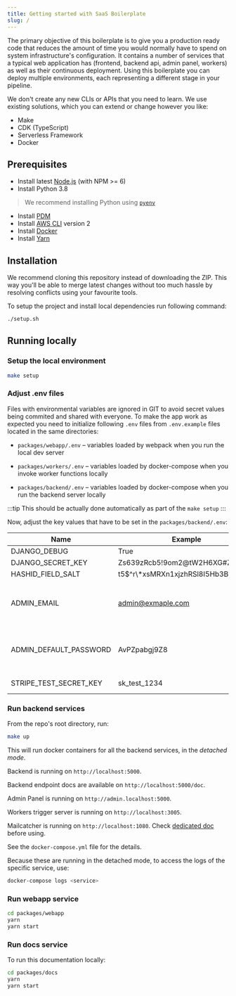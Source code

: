 ```yaml
---
title: Getting started with SaaS Boilerplate
slug: /
---
```


The primary objective of this boilerplate is to give you a production ready code that reduces the amount of time you
would normally have to spend on system infrastructure's configuration. It contains a number of services that a typical
web application has (frontend, backend api, admin panel, workers) as well as their continuous deployment. Using this
boilerplate you can deploy multiple environments, each representing a different stage in your pipeline.

We don't create any new CLIs or APIs that you need to learn. We use existing solutions,
which you can extend or change however you like:

- Make
- CDK (TypeScript)
- Serverless Framework
- Docker

## Prerequisites

- Install latest [Node.js](https://nodejs.org/en/download/package-manager/#macos) (with NPM >= 6)
- Install Python 3.8

> We recommend installing Python using [`pyenv`](https://github.com/pyenv/pyenv)

- Install [PDM](https://github.com/pdm-project/pdm/#installation)
- Install [AWS CLI](https://docs.aws.amazon.com/cli/latest/userguide/cli-chap-install.html) version 2
- Install [Docker](https://docs.docker.com/get-docker)
- Install [Yarn](https://yarnpkg.com/getting-started/install)

## Installation

We recommend cloning this repository instead of downloading the ZIP. This way you'll be able to
merge latest changes without too much hassle by resolving conflicts using your favourite tools.

To setup the project and install local dependencies run following command:

```sh
./setup.sh
```

## Running locally

### Setup the local environment

```sh
make setup
```

### Adjust .env files

Files with environmental variables are ignored in GIT to avoid secret values being commited and shared
with everyone. To make the app work as expected you need to initialize following `.env` files from `.env.example`
files located in the same directories:

- `packages/webapp/.env` – variables loaded by webpack when you run the local dev server

- `packages/workers/.env` – variables loaded by docker-compose when you invoke worker functions locally

- `packages/backend/.env` – variables loaded by docker-compose when you run the backend server locally

:::tip
This should be actually done automatically as part of the `make setup`
:::

Now, adjust the key values that have to be set in the `packages/backend/.env`:

| Name                   | Example                           | Description                                                                   |
| ---------------------- | --------------------------------- | ----------------------------------------------------------------------------- |
| DJANGO_DEBUG           | True                              | [docs](https://docs.djangoproject.com/en/3.0/ref/settings/#std:setting-DEBUG) |
| DJANGO_SECRET_KEY      | Zs639zRcb5!9om2@tW2H6XG#Znj^TB^I  | [docs](https://docs.djangoproject.com/en/3.0/ref/settings/#secret-key)        |
| HASHID_FIELD_SALT      | t5$^r\*xsMRXn1xjzhRSl8I5Hb3BUW$4U | [docs](https://github.com/nshafer/django-hashid-field#hashid_field_salt)      |
| ADMIN_EMAIL            | admin@exmaple.com                 | Will be used to create first super admin user                                 |
| ADMIN_DEFAULT_PASSWORD | AvPZpabgj9Z8                      | Will be used to create first super admin user                                 |
| STRIPE_TEST_SECRET_KEY | sk_test_1234                      | [you can get some here](https://stripe.com/docs/keys)                         |


### Run backend services

From the repo's root directory, run:

```sh
make up
```

This will run docker containers for all the backend services, in the _detached mode_.

Backend is running on `http://localhost:5000`.

Backend endpoint docs are available on `http://localhost:5000/doc`.

Admin Panel is running on `http://admin.localhost:5000`.

Workers trigger server is running on `http://localhost:3005`.

Mailcatcher is running on `http://localhost:1080`. Check [dedicated doc ](/features/dev-tools/mailcatcher) before using.

See the `docker-compose.yml` file for the details.

Because these are running in the detached mode, to access the logs of the specific service, use:

```sh
docker-compose logs <service>
```

### Run webapp service

```sh
cd packages/webapp
yarn
yarn start
```

### Run docs service

To run this documentation locally:

```sh
cd packages/docs
yarn
yarn start
```
